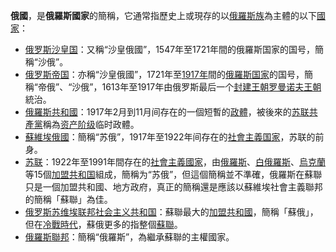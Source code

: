 '''俄國'''，是'''俄羅斯國家'''的簡稱，它通常指歷史上或現存的以[[俄羅斯族|俄羅斯族]]為主體的以下[[國家|國家]]：
* [[俄罗斯沙皇国|俄罗斯沙皇国]]：又稱“沙皇俄國”，1547年至1721年間的俄羅斯国家的国号，簡稱“沙俄”。
* [[俄罗斯帝国|俄罗斯帝国]]：亦稱“沙皇俄國”，1721年至[[1917年|1917年]]間的[[俄羅斯|俄羅斯]][[国家|国家]]的国号，簡稱“帝俄”、“沙俄”，1613年至1917年由俄罗斯最后一个[[封建王朝|封建王朝]][[罗曼诺夫王朝|罗曼诺夫王朝]]統治。
* [[俄羅斯共和國|俄羅斯共和國]]：1917年2月到11月间存在的一個短暫的[[政體|政體]]，被後來的[[苏联共產黨|苏联共產黨]]稱為[[资产阶级|资产阶级]]临时政體。
* [[蘇維埃俄國|蘇維埃俄國]]：簡稱“苏俄”，1917年至1922年间存在的[[社會主義国家|社會主義国家]]，苏联的前身。
* [[苏联|苏联]]：1922年至1991年間存在的[[社會主義國家|社會主義國家]]，由[[俄罗斯苏维埃联邦社会主义共和国|俄羅斯]]、[[白俄罗斯苏维埃社会主义共和国|白俄羅斯]]、[[乌克兰苏维埃社会主义共和国|烏克蘭]]等15個[[苏联加盟共和国|加盟共和国]]組成，簡稱为“苏俄”，但這個簡稱並不準確，俄羅斯在蘇聯只是一個加盟共和國、地方政府，真正的簡稱還是應該以蘇維埃社會主義聯邦的簡稱「蘇聯」為佳。
* [[俄罗斯苏维埃联邦社会主义共和国|俄罗斯苏维埃联邦社会主义共和国]]：蘇聯最大的[[苏联加盟共和国|加盟共和國]]，簡稱「蘇俄」，但在[[冷戰時代|冷戰時代]]，蘇俄更多的指整個[[蘇聯|蘇聯]]。
* [[俄罗斯|俄羅斯聯邦]]：簡稱“俄羅斯”，為繼承蘇聯的主權國家。

{{消歧義|E|Cat=二字地名消歧義}}